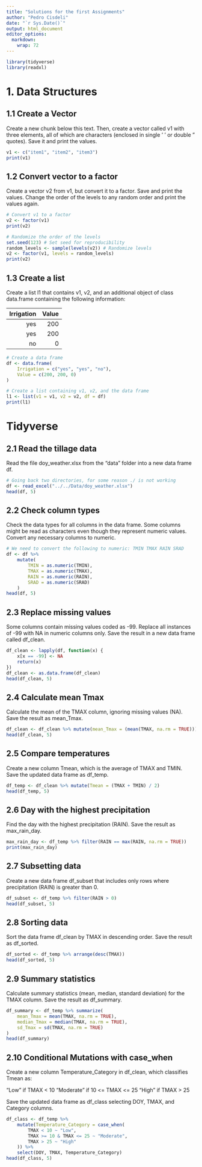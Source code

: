 ```yaml
---
title: "Solutions for the first Assignments"
author: "Pedro Cisdeli"
date: "`r Sys.Date()`"
output: html_document
editor_options: 
  markdown: 
    wrap: 72
---
```


```r
library(tidyverse)
library(readxl)
```
# 1. Data Structures
## 1.1 Create a Vector
Create a new chunk below this text. Then, create a vector called v1 with three elements, all of which are characters (enclosed in single ’ ’ or double ” quotes). Save it and print the values.
```r
v1 <- c("item1", "item2", "item3")
print(v1)
```
## 1.2 Convert vector to a factor
Create a vector v2 from v1, but convert it to a factor. Save and print the values. Change the order of the levels to any random order and print the values again.
```r
# Convert v1 to a factor
v2 <- factor(v1)
print(v2)

# Randomize the order of the levels
set.seed(123) # Set seed for reproducibility
random_levels <- sample(levels(v2)) # Randomize levels
v2 <- factor(v1, levels = random_levels)
print(v2)
```
## 1.3 Create a list
Create a list l1 that contains v1, v2, and an additional object of class data.frame containing the following information:


| Irrigation | Value |
|-----------:|------:|
| yes        | 200   |
|        yes |   200 |
|         no |     0 |
```r
# Create a data frame
df <- data.frame(
    Irrigation = c("yes", "yes", "no"),
    Value = c(200, 200, 0)
)

# Create a list containing v1, v2, and the data frame
l1 <- list(v1 = v1, v2 = v2, df = df)
print(l1)
```
# Tidyverse
## 2.1 Read the tillage data
Read the file doy_weather.xlsx from the “data” folder into a new data frame df.
```r
# Going back two directories, for some reason ./ is not working
df <- read_excel("../../Data/doy_weather.xlsx")
head(df, 5)
```
## 2.2 Check column types
Check the data types for all columns in the data frame. Some columns might be read as characters even though they represent numeric values. Convert any necessary columns to numeric.
```r
# We need to convert the following to numeric: TMIN TMAX RAIN SRAD
df <- df %>%
    mutate(
        TMIN = as.numeric(TMIN),
        TMAX = as.numeric(TMAX),
        RAIN = as.numeric(RAIN),
        SRAD = as.numeric(SRAD)
    )
head(df, 5)
```
## 2.3 Replace missing values
Some columns contain missing values coded as -99. Replace all instances of -99 with NA in numeric columns only. Save the result in a new data frame called df_clean.
```r
df_clean <- lapply(df, function(x) {
    x[x == -99] <- NA
    return(x)
})
df_clean <- as.data.frame(df_clean)
head(df_clean, 5)
```
## 2.4 Calculate mean Tmax
Calculate the mean of the TMAX column, ignoring missing values (NA). Save the result as mean_Tmax.
```r
df_clean <- df_clean %>% mutate(mean_Tmax = (mean(TMAX, na.rm = TRUE)))
head(df_clean, 5)
```
## 2.5 Compare temperatures
Create a new column Tmean, which is the average of TMAX and TMIN. Save the updated data frame as df_temp.
```r
df_temp <- df_clean %>% mutate(Tmean = (TMAX + TMIN) / 2)
head(df_temp, 5)
```
## 2.6 Day with the highest precipitation
Find the day with the highest precipitation (RAIN). Save the result as max_rain_day.
```r
max_rain_day <- df_temp %>% filter(RAIN == max(RAIN, na.rm = TRUE))
print(max_rain_day)
```
## 2.7 Subsetting data
Create a new data frame df_subset that includes only rows where precipitation (RAIN) is greater than 0.
```r
df_subset <- df_temp %>% filter(RAIN > 0)
head(df_subset, 5)
```
## 2.8 Sorting data
Sort the data frame df_clean by TMAX in descending order. Save the result as df_sorted.
```r
df_sorted <- df_temp %>% arrange(desc(TMAX))
head(df_sorted, 5)
```
## 2.9 Summary statistics
Calculate summary statistics (mean, median, standard deviation) for the TMAX column. Save the result as df_summary.
```r
df_summary <- df_temp %>% summarize(
    mean_Tmax = mean(TMAX, na.rm = TRUE),
    median_Tmax = median(TMAX, na.rm = TRUE),
    sd_Tmax = sd(TMAX, na.rm = TRUE)
)
head(df_summary)
```
## 2.10 Conditional Mutations with case_when
Create a new column Temperature_Category in df_clean, which classifies Tmean as:

“Low” if TMAX < 10
“Moderate” if 10 <= TMAX <= 25
“High” if TMAX > 25

Save the updated data frame as df_class selecting DOY, TMAX, and Category columns.
```r
df_class <- df_temp %>%
    mutate(Temperature_Category = case_when(
        TMAX < 10 ~ "Low",
        TMAX >= 10 & TMAX <= 25 ~ "Moderate",
        TMAX > 25 ~ "High"
    )) %>%
    select(DOY, TMAX, Temperature_Category)
head(df_class, 5)
```
